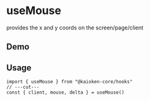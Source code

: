 
# useMouse

provides the x and y coords on the screen/page/client

## Demo

<UseMouseExample />

## Usage

```tsx twoslash
import { useMouse } from "@kaioken-core/hooks"
// ---cut---
const { client, mouse, delta } = useMouse()
```
